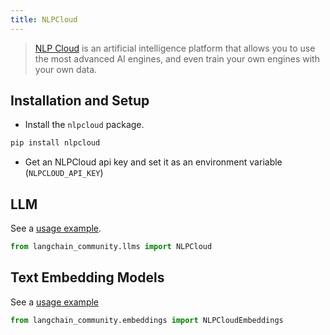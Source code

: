 ```yaml
---
title: NLPCloud
---
```


>[NLP Cloud](https://docs.nlpcloud.com/#introduction) is an artificial intelligence platform that allows you to use the most advanced AI engines, and even train your own engines with your own data.


## Installation and Setup

- Install the `nlpcloud` package.

```bash
pip install nlpcloud
```

- Get an NLPCloud api key and set it as an environment variable (`NLPCLOUD_API_KEY`)


## LLM

See a [usage example](/oss/javascript/integrations/llms/nlpcloud).

```python
from langchain_community.llms import NLPCloud
```

## Text Embedding Models

See a [usage example](/oss/javascript/integrations/text_embedding/nlp_cloud)

```python
from langchain_community.embeddings import NLPCloudEmbeddings
```
